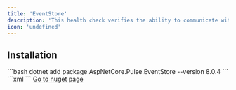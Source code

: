 ```yaml
---
title: 'EventStore'
description: 'This health check verifies the ability to communicate with EventStore'
icon: 'undefined'
---
```


## Installation

<Tabs>
  <Tab title=".NET CLI">
    ```bash
    dotnet add package AspNetCore.Pulse.EventStore --version 8.0.4
    ```
  </Tab>
  <Tab title="Package Reference">
    ```xml
    <PackageReference Include="AspNetCore.Pulse.EventStore" Version="8.0.4" />
    ```
  </Tab>
  <Tab title="Nuget">
    <a href="https://www.nuget.org/packages/AspNetCore.Pulse.EventStore/" target="_blank">Go to nuget page</a>
  </Tab>
</Tabs>



